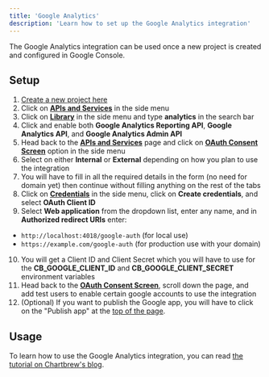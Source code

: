 ```yaml
---
title: 'Google Analytics'
description: 'Learn how to set up the Google Analytics integration'
---
```


The Google Analytics integration can be used once a new project is created and configured in Google Console.

## Setup

1. [Create a new project here](https://console.cloud.google.com/projectcreate)
2. Click on [**APIs and Services**](https://console.cloud.google.com/apis/dashboard) in the side menu
3. Click on [**Library**](https://console.cloud.google.com/apis/library) in the side menu and type **analytics** in the search bar
4. Click and enable both **Google Analytics Reporting API**, **Google Analytics API**, and **Google Analytics Admin API**
5. Head back to the [**APIs and Services**](https://console.cloud.google.com/apis/dashboard) page and click on [**OAuth Consent Screen**](https://console.cloud.google.com/apis/credentials/consent) option in the side menu
6. Select on either **Internal** or **External** depending on how you plan to use the integration
7. You will have to fill in all the required details in the form (no need for domain yet) then continue without filling anything on the rest of the tabs
8. Click on [**Credentials**](https://console.cloud.google.com/apis/credentials) in the side menu, click on **Create credentials**, and select **OAuth Client ID**
9. Select **Web application** from the dropdown list, enter any name, and in **Authorized redirect URIs** enter:
  * `http://localhost:4018/google-auth` (for local use)
  * `https://example.com/google-auth` (for production use with your domain)
10. You will get a Client ID and Client Secret which you will have to use for the **CB_GOOGLE_CLIENT_ID** and **CB_GOOGLE_CLIENT_SECRET** environment variables
11. Head back to the [**OAuth Consent Screen**](https://console.cloud.google.com/apis/credentials/consent), scroll down the page, and add test users to enable certain google accounts to use the integration
12. (Optional) If you want to publish the Google app, you will have to click on the "Publish app" at the [top of the page](https://console.cloud.google.com/apis/credentials/consent).

## Usage

To learn how to use the Google Analytics integration, you can read [the tutorial on Chartbrew's blog](https://chartbrew.com/blog/integrate-google-analytics-ga4-with-your-chartbrew-dashboards/).